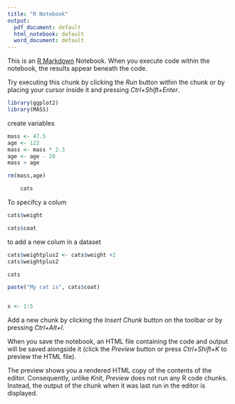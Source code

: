 ```yaml
---
title: "R Notebook"
output:
  pdf_document: default
  html_notebook: default
  word_document: default
---
```


This is an [R Markdown](http://rmarkdown.rstudio.com) Notebook. When you execute code within the notebook, the results appear beneath the code. 

Try executing this chunk by clicking the *Run* button within the chunk or by placing your cursor inside it and pressing *Ctrl+Shift+Enter*. 

```r
library(ggplot2)
library(MASS)
```
create variables

```r
mass <- 47.5
age <- 122
mass <- mass * 2.3
age <- age - 20
mass > age
```
```r
rm(mass,age)
```

```r
    cats

```
To specifcy a colum
```r
cats$weight
```

```r
cats$coat
```

to add a new colum in a dataset
```r
cats$weightplus2 <- cats$weight +2
cats$weightplus2
```
```r
cats
```

```r
paste("My cat is", cats$coat)
```

```r

```

```r
x <- 1:5
```



Add a new chunk by clicking the *Insert Chunk* button on the toolbar or by pressing *Ctrl+Alt+I*.

When you save the notebook, an HTML file containing the code and output will be saved alongside it (click the *Preview* button or press *Ctrl+Shift+K* to preview the HTML file).

The preview shows you a rendered HTML copy of the contents of the editor. Consequently, unlike *Knit*, *Preview* does not run any R code chunks. Instead, the output of the chunk when it was last run in the editor is displayed.
